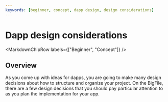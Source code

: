 ```yaml
---
keywords: [beginner, concept, dapp design, design considerations]
---
```



# Dapp design considerations

<MarkdownChipRow labels={["Beginner", "Concept"]} />

## Overview

As you come up with ideas for dapps, you are going to make many design decisions about how to structure and organize your project. On the BigFile, there are a few design decisions that you should pay particular attention to as you plan the implementation for your app.